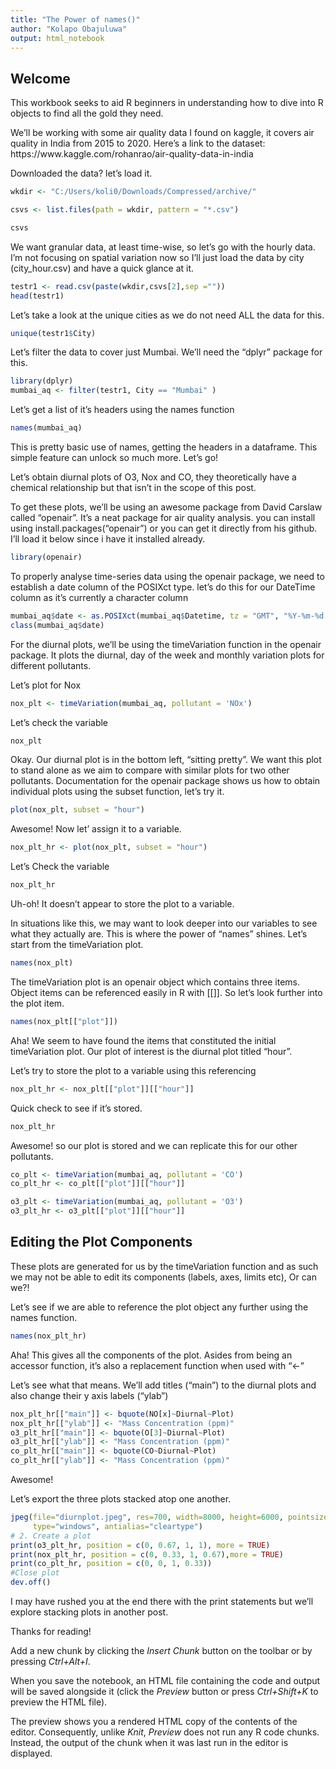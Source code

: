 ```yaml
---
title: "The Power of names()"
author: "Kolapo Obajuluwa"
output: html_notebook
---
```

## Welcome

This workbook seeks to aid R beginners in understanding how to dive into R objects to find all the gold they need.

We'll be working with some air quality data I found on kaggle, it covers air quality in India from 2015 to 2020. Here's a link to the dataset: https://www.kaggle.com/rohanrao/air-quality-data-in-india

Downloaded the data? let's load it.


```r
wkdir <- "C:/Users/koli0/Downloads/Compressed/archive/"

csvs <- list.files(path = wkdir, pattern = "*.csv")

csvs
```
We want granular data, at least time-wise, so let's go with the hourly data. I'm not focusing on spatial variation now so I'll just load the data by city (city_hour.csv) and have a quick glance at it.

```r
testr1 <- read.csv(paste(wkdir,csvs[2],sep =""))
head(testr1)
```
Let's take a look at the unique cities as we do not need ALL the data for this.


```r
unique(testr1$City)
```
Let's filter the data to cover just Mumbai. We'll need the "dplyr" package for this.
```r
library(dplyr)
mumbai_aq <- filter(testr1, City == "Mumbai" )
```
Let's get a list of it's headers using the names function

```r
names(mumbai_aq)
```
This is pretty basic use of names, getting the headers in a dataframe. This simple feature can unlock so much more. Let's go!

Let's obtain diurnal plots of O3, Nox and CO, they theoretically have a chemical relationship but that isn't in the scope of this post.

To get these plots, we'll be using an awesome package from David Carslaw called "openair". It's a neat package for air quality analysis. you can install using install.packages("openair") or you can get it directly from his github. I'll load it below since i have it installed already.

```r
library(openair)
```
To properly analyse time-series data using the openair package, we need to establish a date column of the POSIXct type. let's do this for our DateTime column as it's currently a character column

```r
mumbai_aq$date <- as.POSIXct(mumbai_aq$Datetime, tz = "GMT", "%Y-%m-%d %H:%M:%S")
class(mumbai_aq$date)
```
For the diurnal plots, we'll be using the timeVariation function in the openair package. It plots the diurnal, day of the week and monthly variation plots for different pollutants.

Let's plot for Nox

```r
nox_plt <- timeVariation(mumbai_aq, pollutant = 'NOx')
```
Let's check the variable

```r
nox_plt
```
Okay. Our diurnal plot is in the bottom left, "sitting pretty". We want this plot to stand alone as we aim to compare with similar plots for two other pollutants. Documentation for the openair package shows us how to obtain individual plots using the subset function, let's try it.

```r
plot(nox_plt, subset = "hour")
```
Awesome! Now let' assign it to a variable.

```r
nox_plt_hr <- plot(nox_plt, subset = "hour")
```
Let's Check the variable

```r
nox_plt_hr
```
Uh-oh! It doesn't appear to store the plot to a variable.

In situations like this, we may want to look deeper into our variables to see what they actually are. This is where the power of "names" shines. Let's start from the timeVariation plot.

```r
names(nox_plt)
```
The timeVariation plot is an openair object which contains three items.
Object items can be referenced easily in R with [[]]. So let's look further into the plot item.

```r
names(nox_plt[["plot"]])
```
Aha! We seem to have found the items that constituted the initial timeVariation plot.
Our plot of interest is the diurnal plot titled "hour".

Let's try to store the plot to a variable using this referencing
```r
nox_plt_hr <- nox_plt[["plot"]][["hour"]]
```
Quick check to see if it's stored.

```r
nox_plt_hr
```
Awesome! so our plot is stored and we can replicate this for our other pollutants.

```r
co_plt <- timeVariation(mumbai_aq, pollutant = 'CO')
co_plt_hr <- co_plt[["plot"]][["hour"]]

o3_plt <- timeVariation(mumbai_aq, pollutant = 'O3')
o3_plt_hr <- o3_plt[["plot"]][["hour"]]
```
## Editing the Plot Components

These plots are generated for us by the timeVariation function and as such we may not be able to edit its components (labels, axes, limits etc), Or can we?!

Let's see if we are able to reference the plot object any further using the names function.

```r
names(nox_plt_hr)
```
Aha! This gives all the components of the plot. Asides from being an accessor function, it's also a replacement function when used with "<-"

Let's see what that means. We'll add titles ("main") to the diurnal plots and also change their y axis labels ("ylab")

```r
nox_plt_hr[["main"]] <- bquote(NO[x]~Diurnal~Plot)
nox_plt_hr[["ylab"]] <- "Mass Concentration (ppm)"
o3_plt_hr[["main"]] <- bquote(O[3]~Diurnal~Plot)
o3_plt_hr[["ylab"]] <- "Mass Concentration (ppm)"
co_plt_hr[["main"]] <- bquote(CO~Diurnal~Plot)
co_plt_hr[["ylab"]] <- "Mass Concentration (ppm)"
```

Awesome!

Let's export the three plots stacked atop one another.

```r
jpeg(file="diurnplot.jpeg", res=700, width=8000, height=6000, pointsize=10,
     type="windows", antialias="cleartype")
# 2. Create a plot
print(o3_plt_hr, position = c(0, 0.67, 1, 1), more = TRUE)
print(nox_plt_hr, position = c(0, 0.33, 1, 0.67),more = TRUE)
print(co_plt_hr, position = c(0, 0, 1, 0.33))
#Close plot
dev.off()
```
I may have rushed you at the end there with the print statements but we'll explore stacking plots in  another post.

Thanks for reading!












Add a new chunk by clicking the *Insert Chunk* button on the toolbar or by pressing *Ctrl+Alt+I*.

When you save the notebook, an HTML file containing the code and output will be saved alongside it (click the *Preview* button or press *Ctrl+Shift+K* to preview the HTML file).

The preview shows you a rendered HTML copy of the contents of the editor. Consequently, unlike *Knit*, *Preview* does not run any R code chunks. Instead, the output of the chunk when it was last run in the editor is displayed.
